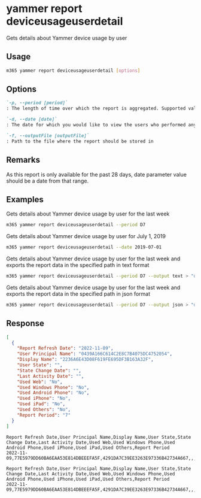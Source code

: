 
# yammer report deviceusageuserdetail

Gets details about Yammer device usage by user

## Usage

```sh
m365 yammer report deviceusageuserdetail [options]
```

## Options

```md defintion-list
`-p, --period [period]`
: The length of time over which the report is aggregated. Supported values `D7,D30,D90,D180`

`-d, --date [date]`
: The date for which you would like to view the users who performed any activity. Supported date format is `YYYY-MM-DD`.

`-f, --outputFile [outputFile]`
: Path to the file where the report should be stored in
```

<Global />

## Remarks

As this report is only available for the past 28 days, date parameter value should be a date from that range.

## Examples

Gets details about Yammer device usage by user for the last week

```sh
m365 yammer report deviceusageuserdetail --period D7
```

Gets details about Yammer device usage by user for July 1, 2019

```sh
m365 yammer report deviceusageuserdetail --date 2019-07-01
```

Gets details about Yammer device usage by user for the last week and exports the report data in the specified path in text format

```sh
m365 yammer report deviceusageuserdetail --period D7 --output text > "deviceusageuserdetail.txt"
```

Gets details about Yammer device usage by user for the last week and exports the report data in the specified path in json format

```sh
m365 yammer report deviceusageuserdetail --period D7 --output json > "deviceusageuserdetail.json"
```

## Response

<Tabs>
  <TabItem value="json" label="JSON">

  ```json
  [
    {
      "Report Refresh Date": "2022-11-09",
      "User Principal Name": "0439A166C614C2E8C7B4075DC4752054",
      "Display Name": "2236A6E43D08F619FE695DF3B163A32F",
      "User State": "",
      "State Change Date": "",
      "Last Activity Date": "",
      "Used Web": "No",
      "Used Windows Phone": "No",
      "Used Android Phone": "No",
      "Used iPhone": "No",
      "Used iPad": "No",
      "Used Others": "No",
      "Report Period": "7"
    }
  ]
  ```

  </TabItem>
  <TabItem value="text" label="Text">

  ```text
  Report Refresh Date,User Principal Name,Display Name,User State,State Change Date,Last Activity Date,Used Web,Used Windows Phone,Used Android Phone,Used iPhone,Used iPad,Used Others,Report Period
  2022-11-09,77E5979DD60BA6EAA53E814DBEEEFA5F,4291DA7C39EE3263E97336B42734A667,,,,No,No,No,No,No,No,7
  ```

  </TabItem>
  <TabItem value="csv" label="CSV">

  ```csv
  Report Refresh Date,User Principal Name,Display Name,User State,State Change Date,Last Activity Date,Used Web,Used Windows Phone,Used Android Phone,Used iPhone,Used iPad,Used Others,Report Period
  2022-11-09,77E5979DD60BA6EAA53E814DBEEEFA5F,4291DA7C39EE3263E97336B42734A667,,,,No,No,No,No,No,No,7
  ```

  </TabItem>
</Tabs>
